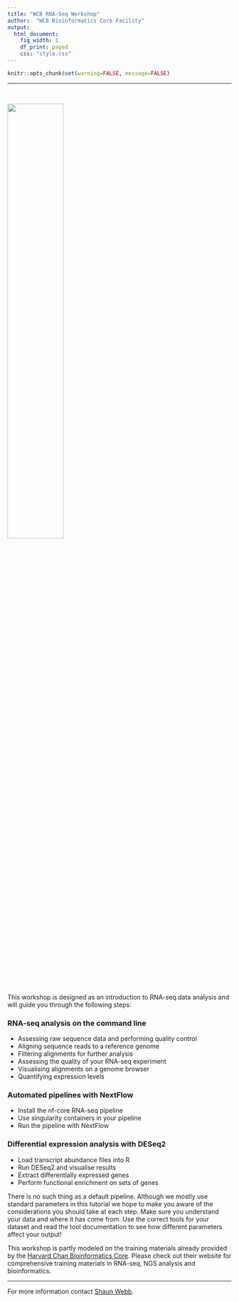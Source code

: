 ```yaml
---
title: "WCB RNA-Seq Workshop"
author:  "WCB Bioinformatics Core Facility"
output:
  html_document:
    fig_width: 1
    df_print: paged
    css: "style.css"
---
```



<head>
<script src="https://kit.fontawesome.com/ece750edd7.js" crossorigin="anonymous"></script>
</head>


```r
knitr::opts_chunk$set(warning=FALSE, message=FALSE)
```

----

<br>

![](images/CELL_BIOLOGY_RGB.png){ width=50% }

<br>

This workshop is designed as an introduction to RNA-seq data analysis and will guide you through the following steps:

### RNA-seq analysis on the command line

* Assessing raw sequence data and performing quality control
* Aligning sequence reads to a reference genome
* Filtering alignments for further analysis
* Assessing the quality of your RNA-seq experiment
* Visualising alignments on a genome browser
* Quantifying expression levels

### Automated pipelines with NextFlow

* Install the nf-core RNA-seq pipeline
* Use singularity containers in your pipeline
* Run the pipeline with NextFlow

### Differential expression analysis with DESeq2

* Load transcript abundance files into R
* Run DESeq2 and visualise results
* Extract differentially expressed genes
* Perform functional enrichment on sets of genes

There is no such thing as a default pipeline. Although we mostly use standard parameters in this tutorial we hope to make you aware of the considerations you should take at each step. Make sure you understand your data and where it has come from. Use the correct tools for your dataset and read the tool documentation to see how different parameters affect your output!

This workshop is partly modeled on the training materials already provided by the [Harvard Chan Bioinformatics Core](https://hbctraining.github.io/main/). Please check out their website for comprehensive training materials in RNA-seq, NGS analysis and bioinformatics.

----

For more information contact [Shaun Webb](mailto:shaun.webb@ed.ac.uk).